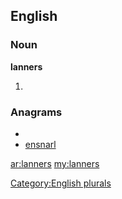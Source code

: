 ==English==

===Noun===
'''lanners'''

# {{plural of|[[lanner]]}}

===Anagrams===
* {{alphagram|aelnnrs}}
* [[ensnarl#English|ensnarl]]

[[Category:English plurals]]

[[ar:lanners]]
[[my:lanners]]